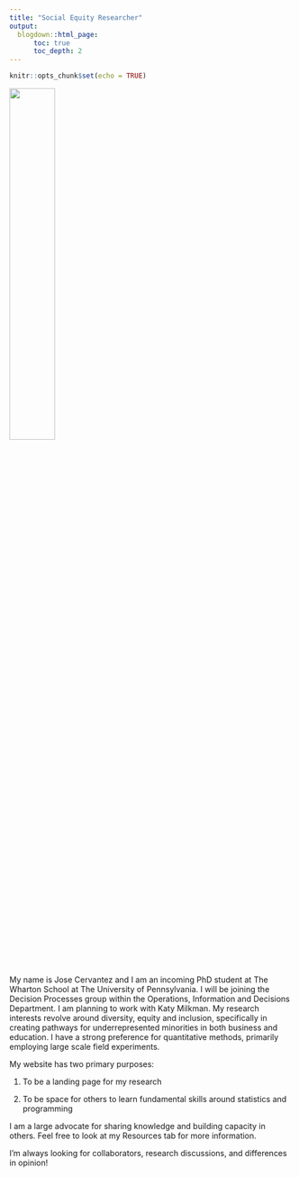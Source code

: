 ```yaml
---
title: "Social Equity Researcher"
output:
  blogdown::html_page:
      toc: true
      toc_depth: 2
---
```


```r
knitr::opts_chunk$set(echo = TRUE)
```


![](/qualtrics_files/jose.jpg){width=40%}

My name is Jose Cervantez and I am an incoming PhD student at The Wharton School at The University of Pennsylvania. I will be joining the Decision Processes group within the Operations, Information and Decisions Department. I am planning to work with Katy Milkman. My research interests revolve around diversity, equity and inclusion, specifically in creating pathways for underrepresented minorities in both business and education. I have a strong preference for quantitative methods, primarily employing large scale field experiments. 

My website has two primary purposes: 

1. To be a landing page for my research

2. To be space for others to learn fundamental skills around statistics and programming

I am a large advocate for sharing knowledge and building capacity in others. Feel free to look at my Resources tab for more information.

I'm always looking for collaborators, research discussions, and differences in opinion!